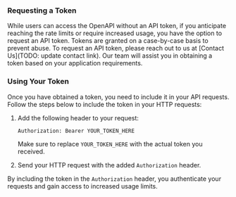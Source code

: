 ### Requesting a Token

While users can access the OpenAPI without an API token, if you anticipate reaching the rate limits or require increased usage, you have the option to request an API token. Tokens are granted on a case-by-case basis to prevent abuse. To request an API token, please reach out to us at [Contact Us](TODO: update contact link). Our team will assist you in obtaining a token based on your application requirements.

### Using Your Token

Once you have obtained a token, you need to include it in your API requests. Follow the steps below to include the token in your HTTP requests:

1. Add the following header to your request:

   ```
   Authorization: Bearer YOUR_TOKEN_HERE
   ```

   Make sure to replace `YOUR_TOKEN_HERE` with the actual token you received.

2. Send your HTTP request with the added `Authorization` header.

By including the token in the `Authorization` header, you authenticate your requests and gain access to increased usage limits.
